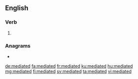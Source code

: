 ==English==

===Verb===
{{head|en|verb form}}

# {{en-past of|mediate}}

===Anagrams===
* {{l|en|deadtime}}

[[de:mediated]]
[[fa:mediated]]
[[fr:mediated]]
[[ku:mediated]]
[[hu:mediated]]
[[mg:mediated]]
[[fi:mediated]]
[[sv:mediated]]
[[ta:mediated]]
[[vi:mediated]]